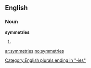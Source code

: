 ==English==

===Noun===
'''symmetries'''

# {{plural of|[[symmetry]]}}

[[Category:English plurals ending in "-ies"]]

[[ar:symmetries]]
[[no:symmetries]]